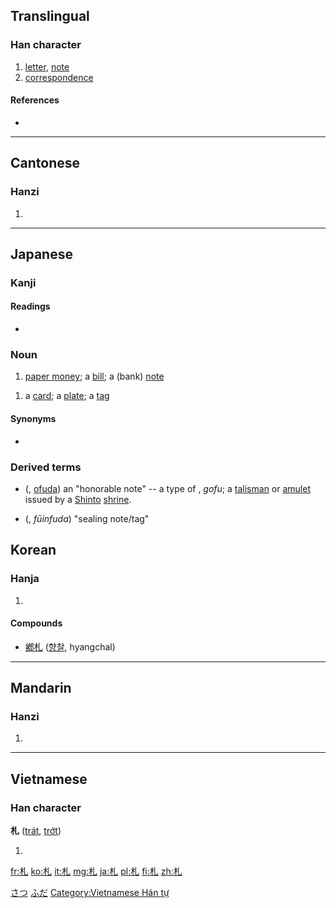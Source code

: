 {{also|箚}}
==Translingual==

===Han character===
{{Han char|rn=75|rad=木|as=01|sn=5|four=4291<sub>0</sub>|canj=木山 (DU)|ids=⿰[[木]][[乚]]}}

# [[letter]], [[note]]
# [[correspondence]]

====References====
* {{Han ref|kx=0509.110|dkj=14422|dj=0893.010|hdz=21153.010|uh=672D|ud=26413|bh=A5BE|bd=42430}}

----

==Cantonese==

===Hanzi===
{{yue-hanzi|jyut=|y=jaat3}}

# {{defn|lang=yue|sort=木01}}

----

==Japanese==

===Kanji===
{{ja-kanji|grade=4|rs=木01}}

====Readings====
* {{ja-readings|on=[[さつ]] (satsu)|kun=[[ふだ]] (fuda), [[わかじに]] (wakajini)}}

===Noun===
{{ja-noun|k|hira=さつ|rom=satsu}}

# [[paper money]]; a [[bill]]; a (bank) [[note]]
{{ja-noun|k|hira=ふだ|rom=fuda}}
# a [[card]]; a [[plate]]; a [[tag]]

====Synonyms====
* {{sense|paper money}} {{term|紙幣|tr=[[しへい]], [[shihei]]|lang=ja|sc=Jpan}}

===Derived terms===
* {{l|ja|御札}} ({{l|ja|おふだ}}, [[ofuda]]) an "honorable note" -- a type of {{l|ja|護符}}, ''gofu''; a [[talisman]] or [[amulet]] issued by a [[Shinto]] [[shrine]]. 
* {{l|ja|封印札}} ({{l|ja|ふういんふだ}}, ''fūinfuda'') "sealing note/tag"

[[Category:1000 Japanese basic words|さつ]]
[[Category:1000 Japanese basic words|ふだ]]

==Korean==

===Hanja===
{{ko-hanja|hangeul=[[찰]]|eumhun=|rv=chal|mr=ch'al|y=chal}}

# {{defn|lang=ko|sort=木01}}

====Compounds====
* [[鄕札]] ([[향찰]], hyangchal)

----

==Mandarin==

===Hanzi===
{{cmn-hanzi|pin=[[zhá]] ([[zha2]])|wg=cha<sup>2</sup>}}

# {{defn|lang=cmn|sort=木01}}

----

==Vietnamese==

===Han character===
'''札''' ([[trát]], [[trớt]])

# {{defn|lang=vi}}

[[Category:Vietnamese Hán tự]]

[[fr:札]]
[[ko:札]]
[[it:札]]
[[mg:札]]
[[ja:札]]
[[pl:札]]
[[fi:札]]
[[zh:札]]